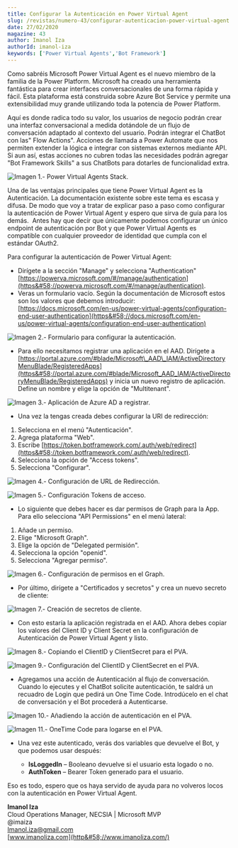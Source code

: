 ```yaml
---
title: Configurar la Autenticación en Power Virtual Agent
slug: /revistas/numero-43/configurar-autenticacion-power-virtual-agent
date: 27/02/2020
magazine: 43
author: Imanol Iza
authorId: imanol-iza
keywords: ['Power Virtual Agents','Bot Framework']
---
```



<ArticleHeader frontmatter={props.pageContext.frontmatter} />



Como sabréis Microsoft Power Virtual Agent es el nuevo miembro de la familia de la Power Platform. Microsoft ha creado una herramienta fantástica para crear interfaces conversacionales de una forma rápida y fácil. Esta plataforma está construida sobre Azure Bot Service y permite una extensibilidad muy grande utilizando toda la potencia de Power Platform.

Aquí es donde radica todo su valor, los usuarios de negocio podrán crear una interfaz conversacional a medida dotándole de un flujo de conversación adaptado al contexto del usuario. Podrán integrar el ChatBot con las" Flow Actions". Acciones de llamada a Power Automate que nos permiten extender la lógica e integrar con sistemas externos mediante API. Si aun así, estas acciones no cubren todas las necesidades podrán agregar "Bot Framework Skills" a sus ChatBots para dotarles de funcionalidad extra.

![Imagen 1.- Power Virtual Agents Stack.](../../../images/numero43/configurar-autenticacion-power-virtual-agent/image1.png)

Una de las ventajas principales que tiene Power Virtual Agent es la Autenticación. La documentación existente sobre este tema es escasa y difusa. De modo que voy a tratar de explicar paso a paso como configurar la autenticación de Power Virtual Agent y espero que sirva de guía para los demás.  Antes hay que decir que únicamente podemos configurar un único endpoint de autenticación por Bot y que Power Virtual Agents es compatible con cualquier proveedor de identidad que cumpla con el estándar OAuth2.

Para configurar la autenticación de Power Virtual Agent:

- Dirígete a la sección "Manage" y selecciona "Authentication" [https://powerva.microsoft.com/#/manage/authentication](https&#58;//powerva.microsoft.com/#/manage/authentication).
- Veras un formulario vacío. Según la documentación de Microsoft estos son los valores que debemos introducir: [https://docs.microsoft.com/en-us/power-virtual-agents/configuration-end-user-authentication](https&#58;//docs.microsoft.com/en-us/power-virtual-agents/configuration-end-user-authentication)


![Imagen 2.- Formulario para configurar la autenticación.](../../../images/numero43/configurar-autenticacion-power-virtual-agent/image2.png)

- Para ello necesitamos registrar una aplicación en el AAD. Dirígete a [https://portal.azure.com/#blade/Microsoft\_AAD\_IAM/ActiveDirectoryMenuBlade/RegisteredApps](https&#58;//portal.azure.com/#blade/Microsoft_AAD_IAM/ActiveDirectoryMenuBlade/RegisteredApps) y inicia un nuevo registro de aplicación. Define un nombre y elige la opción de "Multitenant".


![Imagen 3.- Aplicación de Azure AD a registrar.](../../../images/numero43/configurar-autenticacion-power-virtual-agent/image3.png)

- Una vez la tengas creada debes configurar la URI de redirección:


1. Selecciona en el menú "Autenticación".
2. Agrega plataforma "Web".
3. Escribe [https://token.botframework.com/.auth/web/redirect](https&#58;//token.botframework.com/.auth/web/redirect).
4. Selecciona la opción de "Access tokens".
5. Selecciona "Configurar".


![Imagen 4.- Configuración de URL de Redirección.](../../../images/numero43/configurar-autenticacion-power-virtual-agent/image4.png)

![Imagen 5.- Configuración Tokens de acceso.](../../../images/numero43/configurar-autenticacion-power-virtual-agent/image5.png)

- Lo siguiente que debes hacer es dar permisos de Graph para la App. Para ello selecciona "API Permissions" en el menú lateral:


1. Añade un permiso.
2. Elige "Microsoft Graph".
3. Elige la opción de "Delegated permisión".
4. Selecciona la opción "openid".
5. Selecciona "Agregar permiso".​


![Imagen 6.- Configuración de permisos en el Graph.](../../../images/numero43/configurar-autenticacion-power-virtual-agent/image6.png)

- Por último, dirígete a "Certificados y secretos" y crea un nuevo secreto de cliente:


![Imagen 7.- Creación de secretos de cliente.](../../../images/numero43/configurar-autenticacion-power-virtual-agent/image7.png)

- Con esto estaría la aplicación registrada en el AAD. Ahora debes copiar los valores del Client ID y Client Secret en la configuración de Autenticación de Power Virtual Agent y listo.


![Imagen 8.- Copiando el ClientID y ClientSecret para el PVA.](../../../images/numero43/configurar-autenticacion-power-virtual-agent/image8.png)

![Imagen 9.- Configuración del ClientID y ClientSecret en el PVA.](../../../images/numero43/configurar-autenticacion-power-virtual-agent/image9.png)

- Agregamos una acción de Autenticación al flujo de conversación. Cuando lo ejecutes y el ChatBot solicite autenticación, te saldrá un recuadro de Login que pedirá un One Time Code. Introdúcelo en el chat de conversación y el Bot procederá a Autenticarse.


![Imagen 10.- Añadiendo la acción de autenticación en el PVA.](../../../images/numero43/configurar-autenticacion-power-virtual-agent/image10.png)

![Imagen 11.- OneTime Code para logarse en el PVA.](../../../images/numero43/configurar-autenticacion-power-virtual-agent/image11.png)

- Una vez este autenticado, verás dos variables que devuelve el Bot, y que podemos usar después:


    - **IsLoggedIn** – Booleano devuelve si el usuario esta logado o no.
    - **AuthToken** – Bearer Token generado para el usuario.


Eso es todo, espero que os haya servido de ayuda para no volveros locos con la autenticación en Power Virtual Agent.



**Imanol Iza** <br />
Cloud Operations Manager, NECSIA | Microsoft MVP <br />
@imaiza <br />
[Imanol.iza@gmail.com](mailto&#58;Imanol.iza@gmail.com) <br />
[www.imanoliza.com](http&#58;//www.imanoliza.com/) <br />